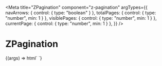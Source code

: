 
<Meta title="ZPagination" component="z-pagination" argTypes={{
  navArrows: { control: { type: "boolean" } },
  totalPages: { control: { type: "number", min: 1 } },
  visiblePages: { control: { type: "number", min: 1 } },
  currentPage: { control: { type: "number", min: 1 } },
}} />

# ZPagination

<Canvas>
  <Story
    name="ZPagination-sample"
    args={{
      navArrows: true,
      totalPages: 10,
      visiblePages: 5,
      currentPage: 1,
      split: 1,
      goToPage: false,
    }}
  >
    {(args) => html`
      <z-pagination
        .navArrows=${args.navArrows}
        .totalPages=${args.totalPages}
        .visiblePages=${args.visiblePages}
        .currentPage=${args.currentPage}
        .split=${args.split}
        .goToPage=${args.goToPage}
      ></z-pagination>
    `}
  </Story>
</Canvas>

<ArgsTable of="z-pagination" />
